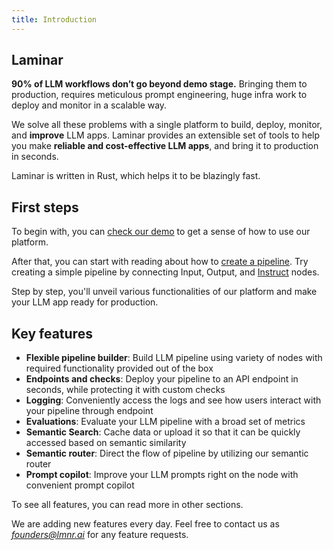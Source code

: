 ```yaml
---
title: Introduction
---
```


## Laminar

**90% of LLM workflows don’t go beyond demo stage.**
Bringing them to production, requires meticulous prompt engineering, huge infra work to deploy and monitor in a scalable way.

We solve all these problems with a single platform to build, deploy, monitor, and **improve** LLM apps.
Laminar provides an extensible set of tools to help you make **reliable and cost-effective LLM apps**,
and bring it to production in seconds.

Laminar is written in Rust, which helps it to be blazingly fast.

## First steps

To begin with, you can [check our demo](https://www.loom.com/share/e842230d351f4ca99a0715979b854ba3) to get a sense of how to use our platform.

After that, you can start with reading about how to [create a pipeline](/pipeline/introduction).
Try creating a simple pipeline by connecting Input, Output, and [Instruct](/nodes/chat-instruct-llm-nodes#instruct-node) nodes.

Step by step, you'll unveil various functionalities of our platform and make your LLM app ready for production.

## Key features

- **Flexible pipeline builder**: Build LLM pipeline using variety of nodes with required functionality provided out of the box
- **Endpoints and checks**: Deploy your pipeline to an API endpoint in seconds, while protecting it with custom checks
- **Logging**: Conveniently access the logs and see how users interact with your pipeline through endpoint
- **Evaluations**: Evaluate your LLM pipeline with a broad set of metrics
- **Semantic Search**: Cache data or upload it so that it can be quickly accessed based on semantic similarity
- **Semantic router**: Direct the flow of pipeline by utilizing our semantic router
- **Prompt copilot**: Improve your LLM prompts right on the node with convenient prompt copilot

To see all features, you can read more in other sections.

We are adding new features every day. Feel free to contact us as *founders@lmnr.ai* for any feature requests.
